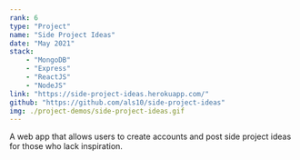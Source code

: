 ```yaml
---
rank: 6
type: "Project"
name: "Side Project Ideas"
date: "May 2021"
stack:
    - "MongoDB"
    - "Express"
    - "ReactJS"
    - "NodeJS"
link: "https://side-project-ideas.herokuapp.com/"
github: "https://github.com/als10/side-project-ideas"
img: ./project-demos/side-project-ideas.gif
---
```

A web app that allows users to create accounts and post side project ideas for those who lack inspiration.
